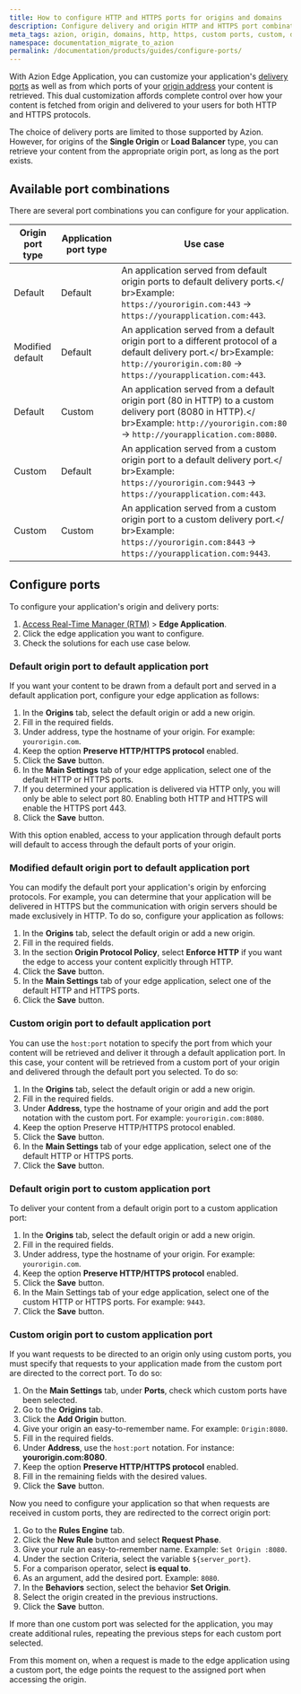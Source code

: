 ```yaml
---
title: How to configure HTTP and HTTPS ports for origins and domains
description: Configure delivery and origin HTTP and HTTPS port combinations with Azion Edge Application.
meta_tags: azion, origin, domains, http, https, custom ports, custom, default
namespace: documentation_migrate_to_azion
permalink: /documentation/products/guides/configure-ports/
---
```


With Azion Edge Application, you can customize your application's [delivery ports](/en/documentation/products/edge-application/main-settings/) as well as from which ports of your [origin address](/en/documentation/products/edge-application/origins/) your content is retrieved. This dual customization affords complete control over how your content is fetched from origin and delivered to your users for both HTTP and HTTPS protocols.

The choice of delivery ports are limited to those supported by Azion. However, for origins of the **Single Origin** or **Load Balancer** type, you can retrieve your content from the appropriate origin port, as long as the port exists. 

## Available port combinations

There are several port combinations you can configure for your application.

| Origin port type | Application port type | Use case |
| --- | --- | --- |
| Default | Default | An application served from default origin ports to default delivery ports.</ br>Example: `https://yourorigin.com:443` → `https://yourapplication.com:443`. |
| Modified default | Default | An application served from a default origin port to a different protocol of a default delivery port.</ br>Example: `http://yourorigin.com:80` → `https://yourapplication.com:443`. |
| Default | Custom | An application served from a default origin port (80 in HTTP) to a custom delivery port (8080 in HTTP).</ br>Example: `http://yourorigin.com:80` → `http://yourapplication.com:8080`. | 
| Custom | Default | An application served from a custom origin port to a default delivery port.</ br>Example: `https://yourorigin.com:9443` → `https://yourapplication.com:443`. |
| Custom | Custom | An application served from a custom origin port to a custom delivery port.</ br>Example: `https://yourorigin.com:8443` → `https://yourapplication.com:9443`. |

## Configure ports

To configure your application's origin and delivery ports:

1. [Access Real-Time Manager (RTM)](/en/) > **Edge Application**.
2. Click the edge application you want to configure.
3. Check the solutions for each use case below.

### Default origin port to default application port

If you want your content to be drawn from a default port and served in a default application port, configure your edge application as follows:

1. In the **Origins** tab, select the default origin or add a new origin.
2. Fill in the required fields.
3. Under address, type the hostname of your origin. For example: `yourorigin.com`.
4. Keep the option **Preserve HTTP/HTTPS protocol** enabled.
5. Click the **Save** button.
6. In the **Main Settings** tab of your edge application, select one of the default HTTP or HTTPS ports.
7. If you determined your application is delivered via HTTP only, you will only be able to select port 80. Enabling both HTTP and HTTPS will enable the HTTPS port 443.
8. Click the **Save** button. 

With this option enabled, access to your application through default ports will default to access through the default ports of your origin.

### Modified default origin port to default application port

You can modify the default port your application's origin by enforcing protocols. For example, you can determine that your application will be delivered in HTTPS but the communication with origin servers should be made exclusively in HTTP. To do so, configure your application as follows:

1. In the **Origins** tab, select the default origin or add a new origin.
2. Fill in the required fields.
3. In the section **Origin Protocol Policy**, select **Enforce HTTP** if you want the edge to access your content explicitly through HTTP.
4. Click the **Save** button.
5. In the **Main Settings** tab of your edge application, select one of the default HTTP and HTTPS ports.
6. Click the **Save** button.

### Custom origin port to default application port

You can use the `host:port` notation to specify the port from which your content will be retrieved and deliver it through a default application port. In this case, your content will be retrieved from a custom port of your origin and delivered through the default port you selected. To do so:

1. In the **Origins** tab, select the default origin or add a new origin.
2. Fill in the required fields.
3. Under **Address**, type the hostname of your origin and add the port notation with the custom port. For example: `yourorigin.com:8080`.
4. Keep the option Preserve HTTP/HTTPS protocol enabled.
5. Click the **Save** button.
6. In the **Main Settings** tab of your edge application, select one of the default HTTP or HTTPS ports.
7. Click the **Save** button.

### Default origin port to custom application port

To deliver your content from a default origin port to a custom application port:

1. In the **Origins** tab, select the default origin or add a new origin.
2. Fill in the required fields.
3. Under address, type the hostname of your origin. For example: `yourorigin.com`.
4. Keep the option **Preserve HTTP/HTTPS protocol** enabled.
5. Click the **Save** button.
6. In the Main Settings tab of your edge application, select one of the custom HTTP or HTTPS ports. For example: `9443`.
7. Click the **Save** button.

### Custom origin port to custom application port

If you want requests to be directed to an origin only using custom ports, you must specify that requests to your application made from the custom port are directed to the correct port. To do so:

1. On the **Main Settings** tab, under **Ports**, check which custom ports have been selected.
2. Go to the **Origins** tab.
3. Click the **Add Origin** button.
4. Give your origin an easy-to-remember name. For example: `Origin:8080`.
5. Fill in the required fields.
6. Under **Address**, use the `host:port` notation. For instance: **yourorigin.com:8080**.
7. Keep the option **Preserve HTTP/HTTPS protocol** enabled.
8. Fill in the remaining fields with the desired values.
9. Click the **Save** button.

Now you need to configure your application so that when requests are received in custom ports, they are redirected to the correct origin port:

1. Go to the **Rules Engine** tab.
2. Click the **New Rule** button and select **Request Phase**.
3. Give your rule an easy-to-remember name. Example: `Set Origin :8080`.
4. Under the section Criteria, select the variable `${server_port}`.
5. For a comparison operator, select **is equal to**.
6. As an argument, add the desired port. Example: `8080`.
7. In the **Behaviors** section, select the behavior **Set Origin**.
8. Select the origin created in the previous instructions.
9. Click the **Save** button.

If more than one custom port was selected for the application, you may create additional rules, repeating the previous steps for each custom port selected.

From this moment on, when a request is made to the edge application using a custom port, the edge points the request to the assigned port when accessing the origin.
